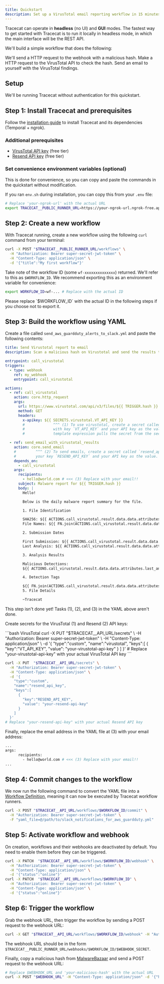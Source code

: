 ```yaml
---
title: Quickstart
description: Set up a VirusTotal email reporting workflow in 15 minutes.
---
```


Tracecat can operate in **headless** (no UI) and **GUI** modes.
The fastest way to get started with Tracecat is to run it locally in headless mode, in which the main interface will be the REST API.

We'll build a simple workflow that does the following:

<Steps>
  <Step title="Receive an incoming webhook request">
    We'll send a HTTP request to the webhook with a malicious hash.
  </Step>
  <Step title="Upload malicious hash to VirusTotal">
    Make a HTTP request to the VirusTotal API to check the hash.
  </Step>
  <Step title="Send an email with VirusTotal findings">
    Send an email to yourself with the VirusTotal findings.
  </Step>
</Steps>

## Setup

We'll be running Tracecat without authentication for this quickstart.

## Step 1: Install Tracecat and prerequisites

Follow the [installation guide](/installation) to install Tracecat and its dependencies (Temporal + ngrok).

### Additional prerequisites

- [VirusTotal API key](https://www.virustotal.com/gui/sign-in) (free tier)
- [Resend API key](https://www.resend.com/) (free tier)

### Set convenience environment variables (optional)

This is done for convenience, so you can copy and paste the commands in the quickstart without modification.

If you ran `env.sh` during installation, you can copy this from your `.env` file:

```bash
# Replace 'your-ngrok-url' with the actual URL
export TRACECAT__PUBLIC_RUNNER_URL=https://your-ngrok-url.ngrok-free.app
```

## Step 2: Create a new workflow

With Tracecat running, create a new workflow using the following `curl` command from your terminal:

```bash
curl -X POST "$TRACECAT__PUBLIC_RUNNER_URL/workflows" \
  -H "Authorization: Bearer super-secret-jwt-token" \
  -H "Content-Type: application/json" \
  -d '{"title":"My first workflow"}'
```

Take note of the workflow ID (some `wf-xxxxxxxxxxxxxx`) returned. We'll refer to this as `$WORKFLOW_ID`.
We recommend exporting this as an environment variable for convenience:

```bash
export WORKFLOW_ID=wf-... # Replace with the actual ID
```

<Note>
  Please replace `$WORKFLOW_ID` with the actual ID in the following steps if you
  choose not to export it.
</Note>

## Step 3: Build the workflow using YAML

Create a file called `send_aws_guardduty_alerts_to_slack.yml` and paste the following contents:

```yaml virustotal_email.yml
title: Send Virustotal report to email
description: Scan a malicious hash on Virustotal and send the results to an email address

entrypoint: call_virustotal
triggers:
  - type: webhook
    ref: my_webhook
    entrypoint: call_virustotal

actions:
  - ref: call_virustotal
    action: core.http_request
    args:
      url: https://www.virustotal.com/api/v3/files/${{ TRIGGER.hash }}
      method: GET
      headers:
        x-apikey: ${{ SECRETS.virustotal.VT_API_KEY }}
        #             ^^^ (1) To use virustotal, create a secret called `virustotal`
        #             with key `VT_API_KEY` and your API key as the value. This
        #             template expression pulls the secret from the secret manager.

  - ref: send_email_with_virustotal_results
    action: core.send_email
    #         ^^^ (2) To send emails, create a secret called `resend_api_key` with
    #         your key `RESEND_API_KEY` and your API key as the value.
    depends_on:
      - call_virustotal
    args:
      recipients:
        - hello@world.com # <<< (3) Replace with your email!!
      subject: Malware report for ${{ TRIGGER.hash }}
      body: |
        Hello!

        Below is the daily malware report summary for the file.

        1. File Identification

        SHA256: ${{ ACTIONS.call_virustotal.result.data.data.attributes.sha256 }}
        File Names: ${{ FN.join(ACTIONS.call_virustotal.result.data.data.attributes.names) -> str }}

        2. Submission Dates

        First Submission: ${{ ACTIONS.call_virustotal.result.data.data.attributes.first_submission_date }}
        Last Analysis: ${{ ACTIONS.call_virustotal.result.data.data.attributes.last_analysis_date }}

        3. Analysis Results

        Malicious Detections:
        ${{ ACTIONS.call_virustotal.result.data.data.attributes.last_analysis_results }}

        4. Detection Tags

        ${{ FN.join(ACTIONS.call_virustotal.result.data.data.attributes.tags) -> str }}
        5. File Details

        ~Tracecat
```

<Warning>

This step isn't done yet! Tasks (1), (2), and (3) in the YAML above aren't done.

</Warning>

Create secrets for the VirusTotal (1) and Resend (2) API keys:

<CodeGroup>
```bash VirusTotal
curl -X PUT  "$TRACECAT__API_URL/secrets" \
  -H "Authorization: Bearer super-secret-jwt-token" \
  -H "Content-Type: application/json" \
  -d '{
    "type":"custom",
    "name":"virustotal",
    "keys":[
      {
        "key":"VT_API_KEY",
        "value": "your-virustotal-api-key"
      }
    ]
  }'
# Replace "your-virustotal-api-key" with your actual VirusTotal API key
```

```bash Resend
curl -X PUT  "$TRACECAT__API_URL/secrets" \
  -H "Authorization: Bearer super-secret-jwt-token" \
  -H "Content-Type: application/json" \
  -d '{
    "type":"custom",
    "name":"resend_api_key",
    "keys":[
      {
        "key":"RESEND_API_KEY",
        "value": "your-resend-api-key"
      }
    ]
  }'
# Replace "your-resend-api-key" with your actual Resend API key
```

</CodeGroup>

Finally, replace the email address in the YAML file at (3) with your email address:

```bash
...
args:
      recipients:
        - hello@world.com # <<< (3) Replace with your email!!
...
```

## Step 4: Commit changes to the workflow

We now run the following command to convert the YAML file into a [Workflow Definition](/workflow-definition), meaning it can now be executed by Tracecat workflow runners.

```bash
curl -X POST "$TRACECAT__API_URL/workflows/$WORKFLOW_ID/commit" \
  -H "Authorization: Bearer super-secret-jwt-token" \
  -F "yaml_file=@/path/to/slack_notifications_for_aws_guardduty.yml"
```

## Step 5: Activate workflow and webhook

On creation, workflows and their webhooks are deactivated by default. You need to enable them before they can be triggered.

```bash
curl -X PATCH  "$TRACECAT__API_URL/workflows/$WORKFLOW_ID/webhook" \
  -H "Authorization: Bearer super-secret-jwt-token" \
  -H "Content-Type: application/json" \
  -d '{"status":"online"}'
curl -X PATCH  "$TRACECAT__API_URL/workflows/$WORKFLOW_ID" \
  -H "Authorization: Bearer super-secret-jwt-token" \
  -H "Content-Type: application/json" \
  -d '{"status":"online"}'
```

## Step 6: Trigger the workflow

Grab the webhook URL, then trigger the workflow by sending a POST request to the webhook URL:

```bash Get the webhook URL
curl -X GET "$TRACECAT__API_URL/workflows/$WORKFLOW_ID/webhook" -H "Authorization: Bearer super-secret-jwt-token"
```

The webhook URL should be in the form `$TRACECAT__PUBLIC_RUNNER_URL/webhooks/$WORKFLOW_ID/$WEBHOOK_SECRET`.

Finally, copy a malicious hash from [MalwareBazaar](https://bazaar.abuse.ch/verify-ua/) and send a POST request to the webhook URL:

```bash Trigger the workflow
# Replace $WEBHOOK_URL and 'your-malicious-hash' with the actual URL
curl -X POST "$WEBHOOK_URL" -H "Content-Type: application/json" -d '{"hash":"your-malicious-hash"}'
```
